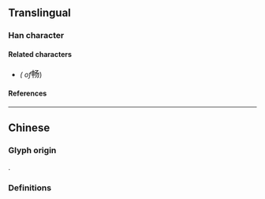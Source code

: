 {{also|暢}}
{{character info}}
==Translingual==

===Han character===
{{Han char|rn=102|rad=田|as=03|sn=8|four=57027|canj=LLNSH|ids=⿰申𠃓}}

====Related characters====
* {{l|mul|[[暢]]}} ''({{w|Traditional Chinese|Traditional form}} of ''<big>畅</big>)

====References====
{{Han ref|kx=0760.031|hdz=42531.030|uh=7545}}

----

==Chinese==

===Glyph origin===
{{Han simp|暢|f=昜|t=𠃓}}.

===Definitions===
{{zh-see|暢}}